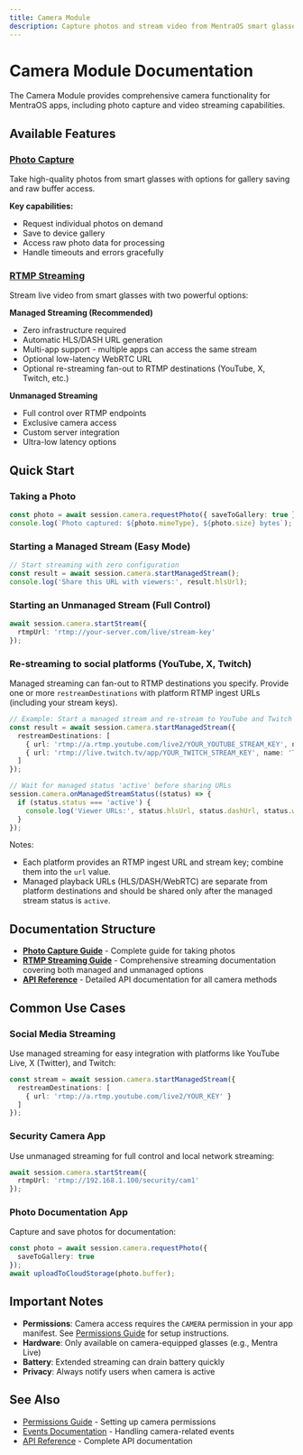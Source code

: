 ```yaml
---
title: Camera Module
description: Capture photos and stream video from MentraOS smart glasses. Learn managed vs unmanaged streaming, quick starts for photo capture and RTMP, permissions, and API references.
---
```


# Camera Module Documentation

The Camera Module provides comprehensive camera functionality for MentraOS apps, including photo capture and video streaming capabilities.

## Available Features

### [Photo Capture](./photo-capture.md)
Take high-quality photos from smart glasses with options for gallery saving and raw buffer access.

**Key capabilities:**
- Request individual photos on demand
- Save to device gallery
- Access raw photo data for processing
- Handle timeouts and errors gracefully

### [RTMP Streaming](./rtmp-streaming.md)
Stream live video from smart glasses with two powerful options:

**Managed Streaming (Recommended)**
- Zero infrastructure required
- Automatic HLS/DASH URL generation
- Multi-app support - multiple apps can access the same stream
- Optional low-latency WebRTC URL
- Optional re-streaming fan-out to RTMP destinations (YouTube, X, Twitch, etc.)

**Unmanaged Streaming**
- Full control over RTMP endpoints
- Exclusive camera access
- Custom server integration
- Ultra-low latency options

## Quick Start

### Taking a Photo
```typescript
const photo = await session.camera.requestPhoto({ saveToGallery: true });
console.log(`Photo captured: ${photo.mimeType}, ${photo.size} bytes`);
```

### Starting a Managed Stream (Easy Mode)
```typescript
// Start streaming with zero configuration
const result = await session.camera.startManagedStream();
console.log('Share this URL with viewers:', result.hlsUrl);
```

### Starting an Unmanaged Stream (Full Control)
```typescript
await session.camera.startStream({
  rtmpUrl: 'rtmp://your-server.com/live/stream-key'
});
```

### Re-streaming to social platforms (YouTube, X, Twitch)

Managed streaming can fan-out to RTMP destinations you specify. Provide one or more `restreamDestinations` with platform RTMP ingest URLs (including your stream keys).

```typescript
// Example: Start a managed stream and re-stream to YouTube and Twitch
const result = await session.camera.startManagedStream({
  restreamDestinations: [
    { url: 'rtmp://a.rtmp.youtube.com/live2/YOUR_YOUTUBE_STREAM_KEY', name: 'YouTube' },
    { url: 'rtmp://live.twitch.tv/app/YOUR_TWITCH_STREAM_KEY', name: 'Twitch' }
  ]
});

// Wait for managed status 'active' before sharing URLs
session.camera.onManagedStreamStatus((status) => {
  if (status.status === 'active') {
    console.log('Viewer URLs:', status.hlsUrl, status.dashUrl, status.webrtcUrl);
  }
});
```

Notes:
- Each platform provides an RTMP ingest URL and stream key; combine them into the `url` value.
- Managed playback URLs (HLS/DASH/WebRTC) are separate from platform destinations and should be shared only after the managed stream status is `active`.

## Documentation Structure

- **[Photo Capture Guide](./photo-capture.md)** - Complete guide for taking photos
- **[RTMP Streaming Guide](./rtmp-streaming.md)** - Comprehensive streaming documentation covering both managed and unmanaged options
- **[API Reference](/reference/managers/camera)** - Detailed API documentation for all camera methods

## Common Use Cases

### Social Media Streaming
Use managed streaming for easy integration with platforms like YouTube Live, X (Twitter), and Twitch:
```typescript
const stream = await session.camera.startManagedStream({
  restreamDestinations: [
    { url: 'rtmp://a.rtmp.youtube.com/live2/YOUR_KEY' }
  ]
});
```

### Security Camera App
Use unmanaged streaming for full control and local network streaming:
```typescript
await session.camera.startStream({
  rtmpUrl: 'rtmp://192.168.1.100/security/cam1'
});
```

### Photo Documentation App
Capture and save photos for documentation:
```typescript
const photo = await session.camera.requestPhoto({
  saveToGallery: true
});
await uploadToCloudStorage(photo.buffer);
```

## Important Notes

- **Permissions**: Camera access requires the `CAMERA` permission in your app manifest. See [Permissions Guide](/permissions) for setup instructions.
- **Hardware**: Only available on camera-equipped glasses (e.g., Mentra Live)
- **Battery**: Extended streaming can drain battery quickly
- **Privacy**: Always notify users when camera is active

## See Also

- [Permissions Guide](/permissions) - Setting up camera permissions
- [Events Documentation](/events) - Handling camera-related events
- [API Reference](/reference/managers/camera) - Complete API documentation